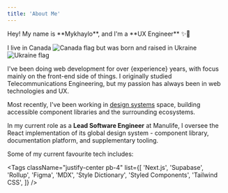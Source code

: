 ```yaml
---
title: 'About Me'
---
```


<div className="flex flex-col items-center justify-center gap-2 sm:flex-row lg:justify-start [&>p]:my-0">
  Hey! My name is **Mykhaylo**, and I'm a **UX Engineer** ✨🚀
</div>

I live in <span className="whitespace-nowrap inline-flex items-center">Canada <img src="/assets/ca.svg" className="!my-0 ml-1 w-4 h-4" alt="Canada flag" /></span> but was born and raised in <span className="whitespace-nowrap inline-flex items-center">Ukraine <img src="/assets/ua.svg" className="!my-0 ml-1 w-4 h-4" alt="Ukraine flag" /></span>

I've been doing web development for over {experience} years, with focus mainly on the front-end side of things. I originally studied Telecommunications Engineering, but my passion has always been in web technologies and UX.

Most recently, I've been working in [design systems](https://www.nngroup.com/articles/design-systems-101/) space, building accessible component libraries and the surrounding ecosystems.

In my current role as a **Lead Software Engineer** at Manulife, I oversee the React implementation of its global design system - component library, documentation platform, and supplementary tooling.

Some of my current favourite tech includes:

<Tags
  className="justify-center pb-4"
  list={[
    'Next.js',
    'Supabase',
    'Rollup',
    'Figma',
    'MDX',
    'Style Dictionary',
    'Styled Components',
    'Tailwind CSS',
  ]}
/>
